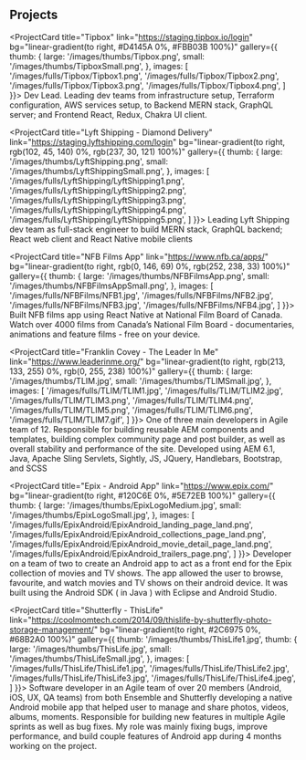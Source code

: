 ## Projects

<ProjectCard title="Tipbox" link="https://staging.tipbox.io/login" bg="linear-gradient(to right, #D4145A 0%, #FBB03B 100%)" gallery={{
  thumb: {
    large: '/images/thumbs/Tipbox.png',
    small: '/images/thumbs/TipboxSmall.png',
  },
  images: [
    '/images/fulls/Tipbox/Tipbox1.png',
    '/images/fulls/Tipbox/Tipbox2.png',
    '/images/fulls/Tipbox/Tipbox3.png',
    '/images/fulls/Tipbox/Tipbox4.png',
  ]
}}>
Dev Lead. Leading dev teams from infrastructure setup, Terraform configuration, AWS services setup, to Backend MERN stack, GraphQL server; and Frontend React, Redux, Chakra UI client.
</ProjectCard>

<ProjectCard title="Lyft Shipping - Diamond Delivery" link="https://staging.lyftshipping.com/login" bg="linear-gradient(to right, rgb(102, 45, 140) 0%, rgb(237, 30, 121) 100%)" gallery={{
  thumb: {
    large: '/images/thumbs/LyftShipping.png',
    small: '/images/thumbs/LyftShippingSmall.png',
  },
  images: [
    '/images/fulls/LyftShipping/LyftShipping1.png',
    '/images/fulls/LyftShipping/LyftShipping2.png',
    '/images/fulls/LyftShipping/LyftShipping3.png',
    '/images/fulls/LyftShipping/LyftShipping4.png',
    '/images/fulls/LyftShipping/LyftShipping5.png',
  ]
}}>
Leading Lyft Shipping dev team as full-stack engineer to build MERN stack, GraphQL backend; React web client and React Native mobile clients
</ProjectCard>

<ProjectCard title="NFB Films App" link="https://www.nfb.ca/apps/" bg="linear-gradient(to right, rgb(0, 146, 69) 0%, rgb(252, 238, 33) 100%)" gallery={{
  thumb: {
    large: '/images/thumbs/NFBFilmsApp.png',
    small: '/images/thumbs/NFBFilmsAppSmall.png',
  },
  images: [
    '/images/fulls/NFBFilms/NFB1.jpg',
    '/images/fulls/NFBFilms/NFB2.jpg',
    '/images/fulls/NFBFilms/NFB3.jpg',
    '/images/fulls/NFBFilms/NFB4.jpg',
  ]
}}>
Built NFB films app using React Native at National Film Board of Canada. Watch over 4000 films from Canada’s National Film Board - documentaries, animations and feature films - free on your device.
</ProjectCard>

<ProjectCard title="Franklin Covey - The Leader In Me" link="https://www.leaderinme.org/" bg="linear-gradient(to right, rgb(213, 133, 255) 0%, rgb(0, 255, 238) 100%)" gallery={{
  thumb: {
    large: '/images/thumbs/TLIM.jpg',
    small: '/images/thumbs/TLIMSmall.jpg',
  },
  images: [
    '/images/fulls/TLIM/TLIM1.jpg',
    '/images/fulls/TLIM/TLIM2.jpg',
    '/images/fulls/TLIM/TLIM3.png',
    '/images/fulls/TLIM/TLIM4.png',
    '/images/fulls/TLIM/TLIM5.png',
    '/images/fulls/TLIM/TLIM6.png',
    '/images/fulls/TLIM/TLIM7.gif',
  ]
}}>
One of three main developers in Agile team of 12. Responsible for building reusable AEM components and templates, building complex community page and post builder, as well as overall stability and performance of the site. Developed using AEM 6.1, Java, Apache Sling Servlets, Sightly, JS, JQuery, Handlebars, Bootstrap, and SCSS
</ProjectCard>

<ProjectCard title="Epix - Android App" link="https://www.epix.com/" bg="linear-gradient(to right, #120C6E 0%, #5E72EB 100%)" gallery={{
  thumb: {
    large: '/images/thumbs/EpixLogoMedium.jpg',
    small: '/images/thumbs/EpixLogoSmall.jpg',
  },
  images: [
    '/images/fulls/EpixAndroid/EpixAndroid_landing_page_land.png',
    '/images/fulls/EpixAndroid/EpixAndroid_collections_page_land.png',
    '/images/fulls/EpixAndroid/EpixAndroid_movie_detail_page_land.png',
    '/images/fulls/EpixAndroid/EpixAndroid_trailers_page.png',
  ]
}}>
Developer on a team of two to create an Android app to act as a front end for the Epix collection of movies and TV shows. The app allowed the user to browse, favourite, and watch movies and TV shows on their android device. It was built using the Android SDK ( in Java ) with Eclipse and Android Studio.
</ProjectCard>

<ProjectCard title="Shutterfly - ThisLife" link="https://coolmomtech.com/2014/09/thislife-by-shutterfly-photo-storage-management/" bg="linear-gradient(to right, #2C6975 0%, #68B2A0 100%)" gallery={{
  thumb: '/images/thumbs/ThisLife1.jpg',
  thumb: {
    large: '/images/thumbs/ThisLife.jpg',
    small: '/images/thumbs/ThisLifeSmall.jpg',
  },
  images: [
    '/images/fulls/ThisLife/ThisLife1.jpg',
    '/images/fulls/ThisLife/ThisLife2.jpg',
    '/images/fulls/ThisLife/ThisLife3.jpg',
    '/images/fulls/ThisLife/ThisLife4.jpeg',
  ]
}}>
Software developer in an Agile team of over 20 members (Android, iOS, UX, QA teams) from both Ensemble and Shutterfly developing a native Android mobile app that helped user to manage and share photos, videos, albums, moments. Responsible for building new features in multiple Agile sprints as well as bug fixes. My role was mainly fixing bugs, improve performance, and build couple features of Android app during 4 months working on the project.
</ProjectCard>